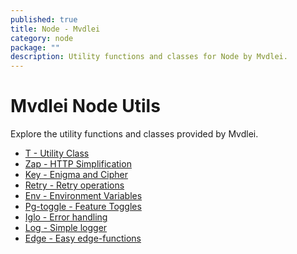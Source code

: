 ```yaml
---
published: true
title: Node - Mvdlei
category: node
package: ""
description: Utility functions and classes for Node by Mvdlei.
---
```


# Mvdlei Node Utils

Explore the utility functions and classes provided by Mvdlei.

- [T - Utility Class](./node/tzod)
- [Zap - HTTP Simplification](./node/zap)
- [Key - Enigma and Cipher](./node/key)
- [Retry - Retry operations](./node/retry)
- [Env - Environment Variables](./node/env)
- [Pg-toggle - Feature Toggles](./node/pg-toggle)
- [Iglo - Error handling](./node/iglo)
- [Log - Simple logger](./node/log)
- [Edge - Easy edge-functions](./node/edge)
